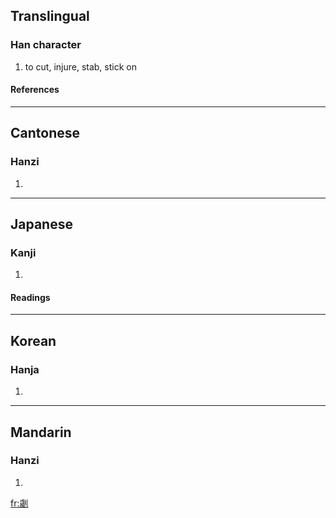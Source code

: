 {{see|刿}}

==Translingual==
===Han character===
{{Han char|rad=刀|as=13|sn=15|four=1220<sub>0</sub>|canj=卜竹中弓 (YHLN)}}
# to cut, injure, stab, stick on
====References====
{{Han ref|kx=0144.440|dkj=02227|dj=0326.030|hdz=10357.130|uh=528C|ud=21132|bh=E4F3|bd=58611}}
----
==Cantonese==
===Hanzi===
{{yue-hanzi|jyut=|y=gwai3}}
# {{defn|Cantonese}}
----
==Japanese==
===Kanji===
{{ja-kanji|grade=|rs=刀13}}
# {{defn|Japanese}} 
====Readings====
{{ja-readings|on=[[けい]] (kei), [[け]] (ke)|kun=[[そこなう]] (sokonau), [[さく]] (saku), [[はり]] (hari), [[とげ]] (toge), [[あう]] (au)}}
----
==Korean==
===Hanja===
{{ko-hanja|hangeul=귀|rv=gwi|mr=kwi}}
# {{defn|Korean}}
----
==Mandarin==
===Hanzi===
{{cmn-hanzi|sim=刿|pin=[[guì]] (gui4)|wg=kuei<sup>4</sup>}}
# {{defn|Mandarin}}

[[fr:劌]]